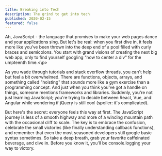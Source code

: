 ```yaml
---
title: Breaking into Tech
description: The grind to get into tech
published: 2020-02-15
featured: false
---
```


<p>Ah, JavaScript - the language that promises to make your web pages dance and
your applications sing. But let's be real: when you first dive in, it feels
more like you've been thrown into the deep end of a pool filled with curly
braces and semicolons. You start with grand visions of creating the next big
web app, only to find yourself googling "how to center a div" for the
umpteenth time.<\p>

<p>
  As you wade through tutorials and stack overflow threads, you can't help but
  feel a bit overwhelmed. There are functions, objects, arrays, and something
  called "hoisting" that sounds more like a gym exercise than a programming
  concept. And just when you think you've got a handle on things, someone
  mentions frameworks and libraries. Suddenly, you're not just learning
  JavaScript; you're trying to decide between React, Vue, and Angular while
  wondering if jQuery is still cool (spoiler: it's complicated).
</p>

<p>
  But here's the secret: everyone feels this way at first. The JavaScript
  journey is less of a smooth highway and more of a winding mountain path with
  the occasional cliff to scale. The key is to embrace the confusion, celebrate
  the small victories (like finally understanding callback functions), and
  remember that even the most seasoned developers still google basic syntax
  sometimes. So take a deep breath, grab your favorite caffeinated beverage, and
  dive in. Before you know it, you'll be console.logging your way to victory.
</p>
